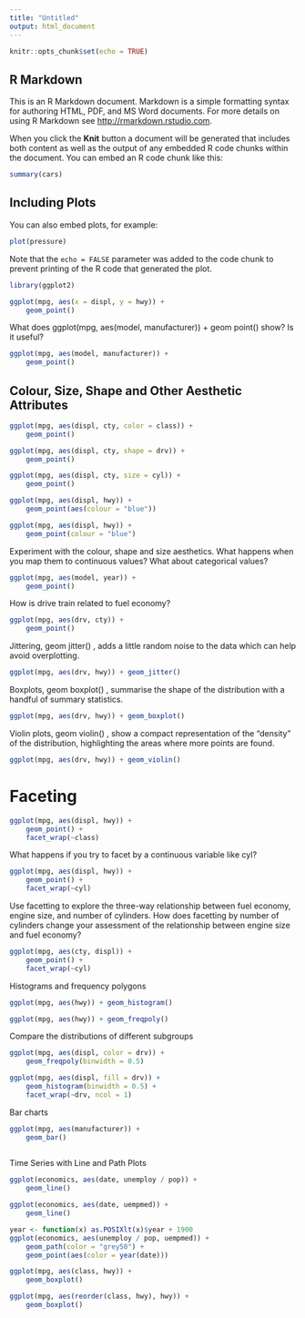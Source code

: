 ```yaml
---
title: "Untitled"
output: html_document
---
```


```r
knitr::opts_chunk$set(echo = TRUE)
```

## R Markdown

This is an R Markdown document. Markdown is a simple formatting syntax for authoring HTML, PDF, and MS Word documents. For more details on using R Markdown see <http://rmarkdown.rstudio.com>.

When you click the **Knit** button a document will be generated that includes both content as well as the output of any embedded R code chunks within the document. You can embed an R code chunk like this:

```r
summary(cars)
```

## Including Plots

You can also embed plots, for example:

```r
plot(pressure)
```

Note that the `echo = FALSE` parameter was added to the code chunk to prevent printing of the R code that generated the plot.

```r
library(ggplot2)

ggplot(mpg, aes(x = displ, y = hwy)) +
    geom_point()

```
What does ggplot(mpg, aes(model, manufacturer)) + geom point() show? Is it useful?
```r
ggplot(mpg, aes(model, manufacturer)) +
    geom_point()
```
## Colour, Size, Shape and Other Aesthetic Attributes
```r
ggplot(mpg, aes(displ, cty, color = class)) +
    geom_point()
```
```r
ggplot(mpg, aes(displ, cty, shape = drv)) +
    geom_point()
```
```r
ggplot(mpg, aes(displ, cty, size = cyl)) +
    geom_point()
```
```r
ggplot(mpg, aes(displ, hwy)) +
    geom_point(aes(colour = "blue"))
```
```r
ggplot(mpg, aes(displ, hwy)) +
    geom_point(colour = "blue")
```
Experiment with the colour, shape and size aesthetics. What happens when you map them to continuous values? What about categorical values?
```r
ggplot(mpg, aes(model, year)) +
    geom_point()
```
How is drive train related to fuel economy?
```r
ggplot(mpg, aes(drv, cty)) +
    geom_point()
```
Jittering, geom jitter() , adds a little random noise to the data which can
help avoid overplotting.
```r
ggplot(mpg, aes(drv, hwy)) + geom_jitter()
```
Boxplots, geom boxplot() , summarise the shape of the distribution with a
handful of summary statistics.
```r
ggplot(mpg, aes(drv, hwy)) + geom_boxplot()
```
Violin plots, geom violin() , show a compact representation of the “density”
of the distribution, highlighting the areas where more points are found.
```r
ggplot(mpg, aes(drv, hwy)) + geom_violin()
```
# Faceting
```r
ggplot(mpg, aes(displ, hwy)) +
    geom_point() +
    facet_wrap(~class)
```
What happens if you try to facet by a continuous variable like cyl?
```r
ggplot(mpg, aes(displ, hwy)) +
    geom_point() +
    facet_wrap(~cyl)
```
Use facetting to explore the three-way relationship between fuel economy,
engine size, and number of cylinders. How does facetting by number of
cylinders change your assessment of the relationship between engine size
and fuel economy?
```r
ggplot(mpg, aes(cty, displ)) +
    geom_point() +
    facet_wrap(~cyl)
```
Histograms and frequency polygons
```r
ggplot(mpg, aes(hwy)) + geom_histogram()
```
```r
ggplot(mpg, aes(hwy)) + geom_freqpoly()
```
Compare the distributions of different subgroups
```r
ggplot(mpg, aes(displ, color = drv)) +
    geom_freqpoly(binwidth = 0.5)
```
```r
ggplot(mpg, aes(displ, fill = drv)) +
    geom_histogram(binwidth = 0.5) +
    facet_wrap(~drv, ncol = 1)
```
Bar charts
```r
ggplot(mpg, aes(manufacturer)) +
    geom_bar()
    
```
Time Series with Line and Path Plots
```r
ggplot(economics, aes(date, unemploy / pop)) +
    geom_line()
```
```r
ggplot(economics, aes(date, uempmed)) +
    geom_line()
```

```r
year <- function(x) as.POSIXlt(x)$year + 1900
ggplot(economics, aes(unemploy / pop, uempmed)) +
    geom_path(color = "grey50") +
    geom_point(aes(color = year(date)))
```

```r
ggplot(mpg, aes(class, hwy)) +
    geom_boxplot()
```

```r
ggplot(mpg, aes(reorder(class, hwy), hwy)) +
    geom_boxplot()
```

